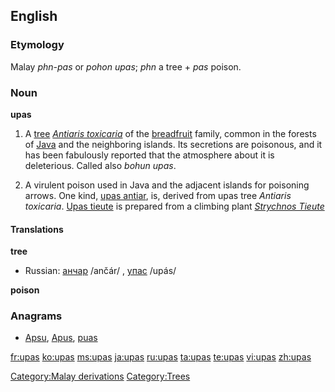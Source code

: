 {{rfc|needs templates}}
==English==
{{wikipedia}}

===Etymology===
Malay ''phn-pas'' or ''pohon upas''; ''phn'' a tree + ''pas'' poison.

===Noun===
'''upas'''

# {{botany}} A [[tree]] ''[[Antiaris toxicaria]]'' of the [[breadfruit]] family, common in the forests of [[Java]] and the neighboring islands. Its secretions are poisonous, and it has been fabulously reported that the atmosphere about it is deleterious. Called also ''bohun upas''.
# A virulent poison used in Java and the adjacent islands for poisoning arrows. One kind, [[upas antiar]], is, derived from upas tree ''Antiaris toxicaria''. [[Upas tieute]] is prepared from a climbing plant ''[[Strychnos Tieute]]''

====Translations====
'''tree'''
* Russian: [[анчар]] /ančár/ {{m}}, [[упас]] /upás/ {{m}}
'''poison'''

===Anagrams===
* [[Apsu#English|Apsu]], [[Apus#English|Apus]], [[puas#English|puas]]

[[Category:Malay derivations]]
[[Category:Trees]]

[[fr:upas]]
[[ko:upas]]
[[ms:upas]]
[[ja:upas]]
[[ru:upas]]
[[ta:upas]]
[[te:upas]]
[[vi:upas]]
[[zh:upas]]